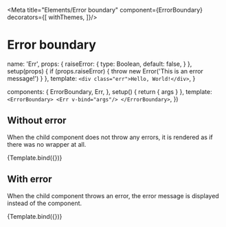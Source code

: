 

<Meta
  title="Elements/Error boundary"
  component={ErrorBoundary}
  decorators={[
    withThemes,
  ]}/>

# Error boundary

<Description of={ErrorBoundary}/>

<ArgsTable of={ErrorBoundary}/>

  name: 'Err',
  props: {
    raiseError: {
      type: Boolean,
      default: false,
    }
  },
  setup(props) {
    if (props.raiseError) {
      throw new Error('This is an error message!')
    }
  },
  template: `
    <div class="err">Hello, World!</div>
  `,
}

  components: {
    ErrorBoundary,
    Err,
  },
  setup() {
    return { args }
  },
  template: `
    <ErrorBoundary>
      <Err v-bind="args"/>
    </ErrorBoundary>
  `,
})

## Without error

When the child component does not throw any errors, it is rendered as if there
was no wrapper at all.

<Canvas>
  <Story
    name="Without error"
    args={{
      raiseError: false,
    }}>
    {Template.bind({})}
  </Story>
</Canvas>

## With error

When the child component throws an error, the error message is displayed instead
of the component.

<Canvas>
  <Story
    name="With error"
    args={{
      raiseError: true,
    }}>
    {Template.bind({})}
  </Story>
</Canvas>
